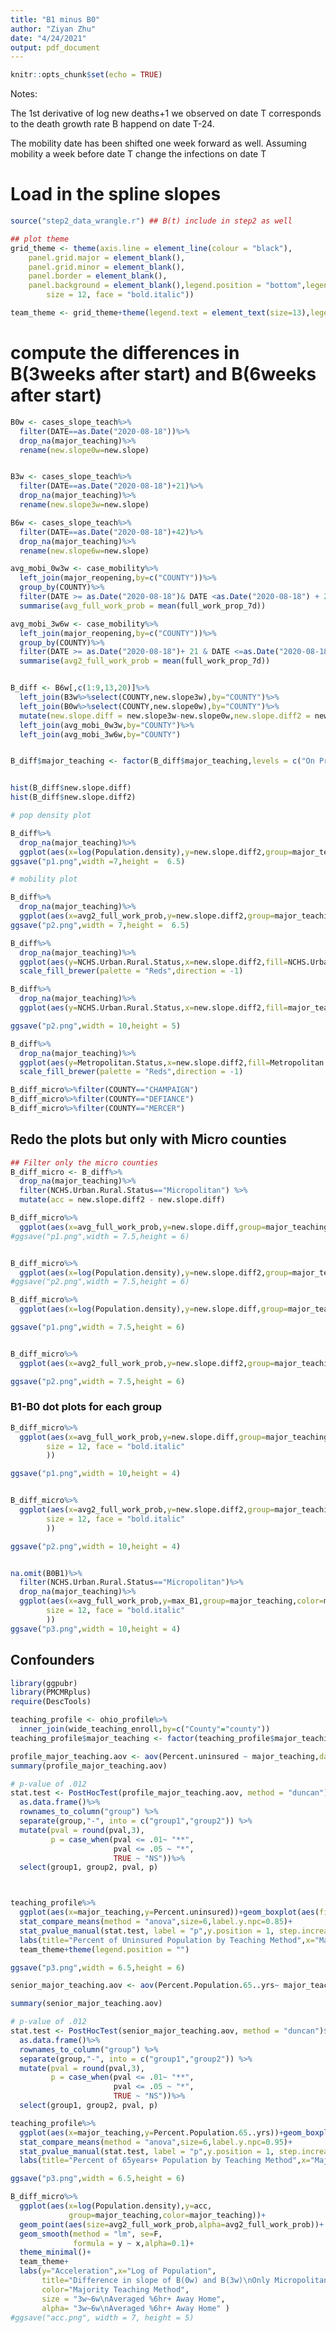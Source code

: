 ```yaml
---
title: "B1 minus B0"
author: "Ziyan Zhu"
date: "4/24/2021"
output: pdf_document
---
```


```r
knitr::opts_chunk$set(echo = TRUE)
```

Notes:

The 1st derivative of log new deaths+1 we observed on date T corresponds to the death growth rate B happend on date T-24.

The mobility date has been shifted one week forward as well. Assuming mobility a week before date T change the infections on date T


# Load in the spline slopes

```r
source("step2_data_wrangle.r") ## B(t) include in step2 as well

## plot theme
grid_theme <- theme(axis.line = element_line(colour = "black"),
    panel.grid.major = element_blank(),
    panel.grid.minor = element_blank(),
    panel.border = element_blank(),
    panel.background = element_blank(),legend.position = "bottom",legend.box="vertical", legend.margin=margin(),panel.spacing = unit(1.5, "lines"),strip.text.x = element_text(
        size = 12, face = "bold.italic"))

team_theme <- grid_theme+theme(legend.text = element_text(size=13),legend.title = element_text(size=13),axis.text = element_text(size=13),title=element_text(size=14),axis.title.x.bottom = element_text(margin = margin(12, 10, 6, 10)),axis.title.y.left = element_text(size=14),axis.text.y.left = element_text(size = 14))+theme( plot.caption = element_text(face = "italic",size = 11.5))
```

# compute the differences in B(3weeks after start) and B(6weeks after start)

```r
B0w <- cases_slope_teach%>%
  filter(DATE==as.Date("2020-08-18"))%>%
  drop_na(major_teaching)%>%
  rename(new.slope0w=new.slope)


B3w <- cases_slope_teach%>%
  filter(DATE==as.Date("2020-08-18")+21)%>%
  drop_na(major_teaching)%>%
  rename(new.slope3w=new.slope)

B6w <- cases_slope_teach%>%
  filter(DATE==as.Date("2020-08-18")+42)%>%
  drop_na(major_teaching)%>%
  rename(new.slope6w=new.slope)

avg_mobi_0w3w <- case_mobility%>%
  left_join(major_reopening,by=c("COUNTY"))%>%
  group_by(COUNTY)%>%
  filter(DATE >= as.Date("2020-08-18")& DATE <as.Date("2020-08-18") + 21)%>%
  summarise(avg_full_work_prob = mean(full_work_prop_7d))

avg_mobi_3w6w <- case_mobility%>%
  left_join(major_reopening,by=c("COUNTY"))%>%
  group_by(COUNTY)%>%
  filter(DATE >= as.Date("2020-08-18")+ 21 & DATE <=as.Date("2020-08-18") + 42)%>%
  summarise(avg2_full_work_prob = mean(full_work_prop_7d))


B_diff <- B6w[,c(1:9,13,20)]%>%
  left_join(B3w%>%select(COUNTY,new.slope3w),by="COUNTY")%>%
  left_join(B0w%>%select(COUNTY,new.slope0w),by="COUNTY")%>%
  mutate(new.slope.diff = new.slope3w-new.slope0w,new.slope.diff2 = new.slope6w-new.slope3w)%>%
  left_join(avg_mobi_0w3w,by="COUNTY")%>%
  left_join(avg_mobi_3w6w,by="COUNTY")


B_diff$major_teaching <- factor(B_diff$major_teaching,levels = c("On Premises","Hybrid","Online Only"))


hist(B_diff$new.slope.diff)
hist(B_diff$new.slope.diff2)
```


```r
# pop density plot

B_diff%>%
  drop_na(major_teaching)%>%
  ggplot(aes(x=log(Population.density),y=new.slope.diff2,group=major_teaching,color=major_teaching))+geom_point(aes(size=avg2_full_work_prob,alpha=avg2_full_work_prob))+geom_smooth(method = "lm", se=F, formula = y ~ x,alpha=0.1)+theme_minimal()+team_theme+team_theme+labs(y="B(6w) - B(3w)",x="Log of Population Density",title="B1-B0 vs Log of Population Density",color="Majority Teaching Method",size = "3w~6w\nAveraged %6hr+ Away Home",alpha= "3w~6w\nAveraged %6hr+ Away Home" )
ggsave("p1.png",width =7,height =  6.5)

# mobility plot

B_diff%>%
  drop_na(major_teaching)%>%
  ggplot(aes(x=avg2_full_work_prob,y=new.slope.diff2,group=major_teaching,color=major_teaching))+geom_point(aes(size=log(Population.density),alpha=log(Population.density)))+geom_smooth(method = "lm", se=F, formula = y ~ x,alpha=0.1)+theme_minimal()+team_theme+labs(y="B(6w) - B(3w)",x="Average mobility proportion during fall semester",title="B1-B0 vs Average full mobility proportion in 3w~6w\n Averaged %6hr+ Away Home",size="Log of Population Density",alpha="Log of Population Density",color="Majority Teaching Method")
ggsave("p2.png",width = 7,height =  6.5)

```

```r
B_diff%>%
  drop_na(major_teaching)%>%
  ggplot(aes(y=NCHS.Urban.Rural.Status,x=new.slope.diff2,fill=NCHS.Urban.Rural.Status))+geom_boxplot()+team_theme+theme(legend.position = "")+labs(x="B(6w) - B(3w)",y="Rural-urban Status",title="Distribution of B(6 weeks after) minus B(3 weeks after)")+
  scale_fill_brewer(palette = "Reds",direction = -1)

B_diff%>%
  drop_na(major_teaching)%>%
  ggplot(aes(y=NCHS.Urban.Rural.Status,x=new.slope.diff2,fill=major_teaching))+geom_boxplot()+facet_grid(~major_teaching)+theme(legend.position = "")+labs(x="B(6w) - B(3w)",y="Rural-urban Status",title="Distribution of B(6 weeks after) minus B(3 weeks after)\nby Rural-urban Status",fill="Majority Teaching Method")+team_theme

ggsave("p2.png",width = 10,height = 5)

B_diff%>%
  drop_na(major_teaching)%>%
  ggplot(aes(y=Metropolitan.Status,x=new.slope.diff2,fill=Metropolitan.Status))+geom_boxplot()+team_theme+theme(legend.position = "")+labs(x="B(6w) - B(3w)",y="Metropolitan Status",title="Distribution of B(6 weeks after) minus B(3 weeks after)")+
  scale_fill_brewer(palette = "Reds",direction = -1) 

```

```r
B_diff_micro%>%filter(COUNTY=="CHAMPAIGN")
B_diff_micro%>%filter(COUNTY=="DEFIANCE")
B_diff_micro%>%filter(COUNTY=="MERCER")
```


## Redo the plots but only with Micro counties

```r
## Filter only the micro counties
B_diff_micro <- B_diff%>%
  drop_na(major_teaching)%>%
  filter(NCHS.Urban.Rural.Status=="Micropolitan") %>%
  mutate(acc = new.slope.diff2 - new.slope.diff)

B_diff_micro%>%
  ggplot(aes(x=avg_full_work_prob,y=new.slope.diff,group=major_teaching,color=major_teaching))+geom_point(aes(size=log(Population.density),alpha=log(Population.density)))+geom_smooth(method = "lm", se=F, formula = y ~ x,alpha=0.1)+labs(y="B(3w) - B(0w)",x="Average mobility proportion in 0w-3w",title="B1-B0 in 0w~3w v.s. Average full mobility proportion\nOnly Micropolitan Counties",size="Log of Population Density",alpha="Log of Population Density",fill="Majority Teaching Method",fill="Majority Teaching Method")+team_theme+geom_text(data =B_diff_micro%>%filter(major_teaching=="On Premises"),aes(label=COUNTY),color='black',size=3,hjust=1.1, vjust=0.3,size=6)
#ggsave("p1.png",width = 7.5,height = 6)


B_diff_micro%>%
  ggplot(aes(x=log(Population.density),y=new.slope.diff2,group=major_teaching,color=major_teaching))+geom_point(aes(size=avg2_full_work_prob,alpha=avg2_full_work_prob))+geom_smooth(method = "lm", se=F, formula = y ~ x,alpha=0.1)+theme_minimal()+team_theme+team_theme+labs(y="B(6w) - B(3w)",x="Log of Population Density",title="B1-B0 in 3w~6w v.s. Log of Population Density\nOnly Micropolitan Counties",color="Majority Teaching Method",size = "3w~6w\nAveraged %6hr+ Away Home",alpha= "3w~6w\nAveraged %6hr+ Away Home" ,fill="Majority Teaching Method")+geom_text(data =B_diff_micro%>%filter(major_teaching=="On Premises"),aes(label=COUNTY),color='black',size=3,hjust=1.1, vjust=0.3)
#ggsave("p2.png",width = 7.5,height = 6)

```

```r
B_diff_micro%>%
  ggplot(aes(x=log(Population.density),y=new.slope.diff,group=major_teaching,color=major_teaching))+geom_point(aes(size=avg_full_work_prob,alpha=avg_full_work_prob))+geom_smooth(method = "lm", se=F, formula = y ~ x,alpha=0.1)+labs(y="B(3w) - B(0w)",x="Log of Population Density",title="B1-B0 in 0w~3w v.s. Log of Population Density\nOnly Micropolitan Counties",color="Majority Teaching Method",size = "0w~3w\nAveraged %6hr+ Away Home",alpha= "0w~3w\nAveraged %6hr+ Away Home" ,fill="Majority Teaching Method")+team_theme+geom_text(data =B_diff_micro%>%filter(major_teaching=="On Premises"),aes(label=COUNTY),color='black',size=3,hjust=1.1, vjust=0.3,size=6)

ggsave("p1.png",width = 7.5,height = 6)


B_diff_micro%>%
  ggplot(aes(x=avg2_full_work_prob,y=new.slope.diff2,group=major_teaching,color=major_teaching,label=COUNTY))+geom_point(aes(size=log(Population.density),alpha=log(Population.density)))+geom_smooth(method = "lm", se=F, formula = y ~ x,alpha=0.1)+theme_minimal()+team_theme+labs(y="B(6w) - B(3w)",x="Average mobility proportion in 3w-6w",title="B1-B0 in 3w~6w v.s. Average full mobility proportion \nOnly Micropolitan Counties",size="Log of Population Density",alpha="Log of Population Density",fill="Majority Teaching Method")+geom_text(data =B_diff_micro%>%filter(major_teaching=="On Premises"),aes(label=COUNTY),color='black',size=3,hjust=1.1, vjust=0.1)

ggsave("p2.png",width = 7.5,height = 6)
```

### B1-B0 dot plots for each group

```r
B_diff_micro%>%
  ggplot(aes(x=avg_full_work_prob,y=new.slope.diff,group=major_teaching,color=major_teaching))+geom_point(aes(size=log(Population.density),alpha=log(Population.density)))+facet_grid(~major_teaching)+labs(y="B(3w) - B(0w)",x="Average mobility proportion in 0w-3w",title="B1(3w)-B0(0w) in Only Micropolitan Counties",size="Log of Population Density",color="Majority Teaching Method",alpha="Log of Population Density",fill="Majority Teaching Method")+grid_theme+theme(legend.text = element_text(size=13),legend.title = element_text(size=13),axis.text = element_text(size=11),title=element_text(size=14),strip.text.x = element_text(
        size = 12, face = "bold.italic"
        ))

ggsave("p1.png",width = 10,height = 4)


B_diff_micro%>%
  ggplot(aes(x=avg2_full_work_prob,y=new.slope.diff2,group=major_teaching,color=major_teaching))+geom_point(aes(size=log(Population.density),alpha=log(Population.density)))+facet_grid(~major_teaching)+labs(y="B(6w) - B(3w)",x="Average mobility proportion in 3w-6w",title="B1(6w)-B0(3w) in Only Micropolitan Counties",size="Log of Population Density",color="Majority Teaching Method",alpha="Log of Population Density",fill="Majority Teaching Method")+grid_theme+theme(legend.text = element_text(size=13),legend.title = element_text(size=13),axis.text = element_text(size=11),title=element_text(size=14),strip.text.x = element_text(
        size = 12, face = "bold.italic"
        ))

ggsave("p2.png",width = 10,height = 4)


na.omit(B0B1)%>%
  filter(NCHS.Urban.Rural.Status=="Micropolitan")%>%
  drop_na(major_teaching)%>%
  ggplot(aes(x=avg_full_work_prob,y=max_B1,group=major_teaching,color=major_teaching))+geom_point(aes(size=log(Population.density),alpha=log(Population.density)))+facet_grid(~major_teaching)+labs(y="Max B1",x="Averaged \n%6hr+ Away Home in Fall semester",title="Max B1 in Fall v.s. Average Mobility \nOnly Micropolitan Counties",color="Majority Teaching Method",size = "Log of Population",alpha= "Log of Population" )+grid_theme+theme(legend.text = element_text(size=13),legend.title = element_text(size=13),axis.text = element_text(size=11),title=element_text(size=14),strip.text.x = element_text(
        size = 12, face = "bold.italic"
        ))
ggsave("p3.png",width = 10,height = 4)
```

## Confounders

```r
library(ggpubr)
library(PMCMRplus)
require(DescTools)

teaching_profile <- ohio_profile%>%
  inner_join(wide_teaching_enroll,by=c("County"="county"))
teaching_profile$major_teaching <- factor(teaching_profile$major_teaching,levels = c("On Premises","Hybrid","Online Only"))

profile_major_teaching.aov <- aov(Percent.uninsured ~ major_teaching,data = teaching_profile)
summary(profile_major_teaching.aov)

# p-value of .012
stat.test <- PostHocTest(profile_major_teaching.aov, method = "duncan")$major_teaching %>%
  as.data.frame()%>%
  rownames_to_column("group") %>%
  separate(group,"-", into = c("group1","group2")) %>%
  mutate(pval = round(pval,3),
         p = case_when(pval <= .01~ "**",
                       pval <= .05 ~ "*",
                       TRUE ~ "NS"))%>%
  select(group1, group2, pval, p)



teaching_profile%>%
  ggplot(aes(x=major_teaching,y=Percent.uninsured))+geom_boxplot(aes(fill=major_teaching),width=0.6)+
  stat_compare_means(method = "anova",size=6,label.y.npc=0.85)+ 
  stat_pvalue_manual(stat.test, label = "p",y.position = 1, step.increase = 0.15,size = 6,bracket.nudge.y = 8)+
  labs(title="Percent of Uninsured Population by Teaching Method",x="Majority Teaching Method",y="Percent of uninsured population",caption = "Post-hoc pairwise testing with Duncan Method")+
  team_theme+theme(legend.position = "")

ggsave("p3.png",width = 6.5,height = 6)
```



```r

senior_major_teaching.aov <- aov(Percent.Population.65..yrs~ major_teaching,data = teaching_profile)

summary(senior_major_teaching.aov)

# p-value of .012
stat.test <- PostHocTest(senior_major_teaching.aov, method = "duncan")$major_teaching %>%
  as.data.frame()%>%
  rownames_to_column("group") %>%
  separate(group,"-", into = c("group1","group2")) %>%
  mutate(pval = round(pval,3),
         p = case_when(pval <= .01~ "**",
                       pval <= .05 ~ "*",
                       TRUE ~ "NS"))%>%
  select(group1, group2, pval, p)

teaching_profile%>%
  ggplot(aes(x=major_teaching,y=Percent.Population.65..yrs))+geom_boxplot(aes(fill=major_teaching),width=0.6)+
  stat_compare_means(method = "anova",size=6,label.y.npc=0.95)+ 
  stat_pvalue_manual(stat.test, label = "p",y.position = 1, step.increase = 0.15,size = 5,bracket.nudge.y = 2)+
  labs(title="Percent of 65years+ Population by Teaching Method",x="Major Teaching Method",y="Percent of 65+yrs population",fill="Majority Teaching Method",caption = "Post-hoc pairwise testing with Duncan Method")+team_theme+theme(legend.position = "")

ggsave("p3.png",width = 6.5,height = 6)
```

```r
B_diff_micro%>%
  ggplot(aes(x=log(Population.density),y=acc,
             group=major_teaching,color=major_teaching))+
  geom_point(aes(size=avg2_full_work_prob,alpha=avg2_full_work_prob))+
  geom_smooth(method = "lm", se=F,
              formula = y ~ x,alpha=0.1)+
  theme_minimal()+
  team_theme+
  labs(y="Acceleration",x="Log of Population",
       title="Difference in slope of B(0w) and B(3w)\nOnly Micropolitan Counties",
       color="Majority Teaching Method",
       size = "3w~6w\nAveraged %6hr+ Away Home",
       alpha= "3w~6w\nAveraged %6hr+ Away Home" )
#ggsave("acc.png", width = 7, height = 5)
```

